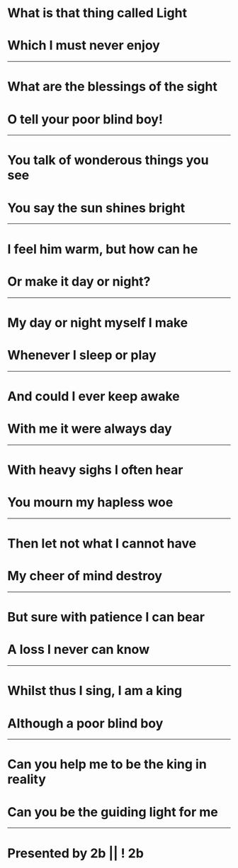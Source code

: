# What is that thing called Light
# Which I must never enjoy
---
# What are the blessings of the sight 
# O tell your poor blind boy! 
---
# You talk of wonderous things you see 
# You say the sun shines bright
---
# I feel him warm, but how can he 
# Or make it day or night? 
---
# My day or night myself I make 
# Whenever I sleep or play
---
# And could I ever keep awake 
# With me it were always day
---
# With heavy sighs I often hear 
# You mourn my hapless woe
---
# Then let not what I cannot have 
# My cheer of mind destroy 
---
# But sure with patience I can bear 
# A loss I never can know
---
# Whilst thus I sing, I am a king 
# Although a poor blind boy
---
# Can you help me to be the king in reality
# Can you be the guiding light for me 
---
# Presented by 2b || ! 2b

